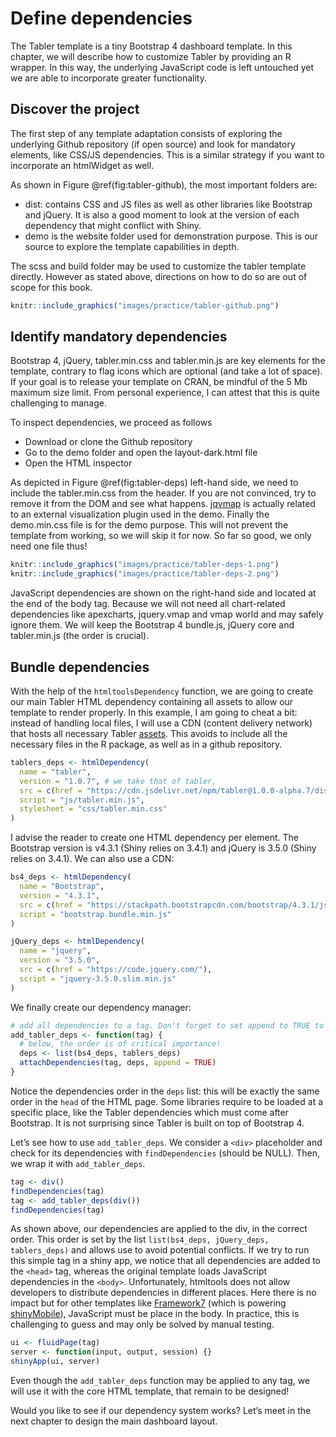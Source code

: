 # Define dependencies {#custom-templates-dependencies}
The Tabler template is a tiny Bootstrap 4 dashboard template. In this chapter, we will describe how to customize Tabler by providing an R wrapper. In this way, the underlying JavaScript code is left untouched yet we are able to incorporate greater functionality. 

## Discover the project
The first step of any template adaptation consists of exploring the underlying Github repository (if open source) and look for mandatory elements, like CSS/JS dependencies. This is a similar strategy if you want to incorporate an htmlWidget as well. 

As shown in Figure \@ref(fig:tabler-github), the most important folders are:

  - dist: contains CSS and JS files as well as other libraries like Bootstrap and jQuery. It is also a good moment to look at the version of each dependency that might conflict with Shiny.
  - demo is the website folder used for demonstration purpose. This is our source to explore the template capabilities in depth.
  
The scss and build folder may be used to customize the tabler template directly. However as stated above, directions on how to do so are out of scope for this book.  

```r
knitr::include_graphics("images/practice/tabler-github.png")
```

## Identify mandatory dependencies
Bootstrap 4, jQuery, tabler.min.css and tabler.min.js are key elements for the template, contrary to flag icons which are optional (and take a lot of space). If your goal is to release your template on CRAN, be mindful of the 5 Mb maximum size limit. From personal experience, I can attest that this is quite challenging to manage.

To inspect dependencies, we proceed as follows

  - Download or clone the Github repository
  - Go to the demo folder and open the layout-dark.html file
  - Open the HTML inspector
  
As depicted in Figure \@ref(fig:tabler-deps) left-hand side, we need to include the tabler.min.css from the header. If you are not convinced, try to remove it from the DOM and see what happens. [jqvmap](https://www.10bestdesign.com/jqvmap/) is actually related to an external visualization plugin used in the demo. Finally the demo.min.css file is for the demo purpose. This will not prevent the template from working, so we will skip it for now. So far so good, we only need one file thus!
  
```r
knitr::include_graphics("images/practice/tabler-deps-1.png")
knitr::include_graphics("images/practice/tabler-deps-2.png")
```

JavaScript dependencies are shown on the right-hand side and located at the end of the body tag. Because we will not need all chart-related dependencies like apexcharts, jquery.vmap and vmap world and may safely ignore them. We will keep the Bootstrap 4 bundle.js, jQuery core and tabler.min.js (the order is crucial).

## Bundle dependencies
With the help of the `htmltoolsDependency` function, we are going to create our main Tabler HTML dependency containing all assets to allow our template to render properly. In this example, I am going to cheat a bit: instead of handling local files, I will use a CDN (content delivery network) that hosts all necessary Tabler [assets](https://www.jsdelivr.com/package/npm/tabler). This avoids to include all the necessary files in the R package, as well as in a github repository.

```r
tablers_deps <- htmlDependency(
  name = "tabler",
  version = "1.0.7", # we take that of tabler,
  src = c(href = "https://cdn.jsdelivr.net/npm/tabler@1.0.0-alpha.7/dist/"),
  script = "js/tabler.min.js",
  stylesheet = "css/tabler.min.css"
)
```

I advise the reader to create one HTML dependency per element. The Bootstrap version is v4.3.1 (Shiny relies on 3.4.1) and jQuery is 3.5.0 (Shiny relies on 3.4.1). We can also use a CDN:

```r
bs4_deps <- htmlDependency(
  name = "Bootstrap",
  version = "4.3.1",
  src = c(href = "https://stackpath.bootstrapcdn.com/bootstrap/4.3.1/js/"),
  script = "bootstrap.bundle.min.js"
)

jQuery_deps <- htmlDependency(
  name = "jquery",
  version = "3.5.0",
  src = c(href = "https://code.jquery.com/"),
  script = "jquery-3.5.0.slim.min.js"
)
```

We finally create our dependency manager:

```r
# add all dependencies to a tag. Don't forget to set append to TRUE to preserve any existing dependency
add_tabler_deps <- function(tag) {
  # below, the order is of critical importance!
  deps <- list(bs4_deps, tablers_deps)
  attachDependencies(tag, deps, append = TRUE)
}
```

Notice the dependencies order in the `deps` list: this will be exactly the same order in the `head` of the HTML page. Some libraries require to be loaded at a specific place, like the Tabler dependencies which must come after Bootstrap. 
It is not surprising since Tabler is built on top of Bootstrap 4.

Let's see how to use `add_tabler_deps`. We consider a `<div>` placeholder and check for its dependencies with `findDependencies` (should be NULL). Then, we wrap it with `add_tabler_deps`. 

```r
tag <- div()
findDependencies(tag)
tag <- add_tabler_deps(div())
findDependencies(tag)
```

As shown above, our dependencies are applied to the div, in the correct order. This order is set by the list `list(bs4_deps, jQuery_deps, tablers_deps)` and allows use to avoid potential conflicts. If we try to run this simple tag in a shiny app, we notice that all dependencies are added to the `<head>` tag, whereas the original template loads JavaScript dependencies in the `<body>`. Unfortunately, htmltools does not allow developers to distribute dependencies in different places. Here there is no impact but for other templates like [Framework7](https://framework7.io) (which is powering [shinyMobile](https://github.com/RinteRface/shinyMobile)), JavaScript must be place in the body. In practice, this is challenging to guess and may only be solved by manual testing.

```r
ui <- fluidPage(tag)
server <- function(input, output, session) {}
shinyApp(ui, server)
```

Even though the `add_tabler_deps` function may be applied to any tag, we will use it with the core HTML template, that remain to be designed!

Would you like to see if our dependency system works? Let's meet in the next chapter to design the main dashboard layout.